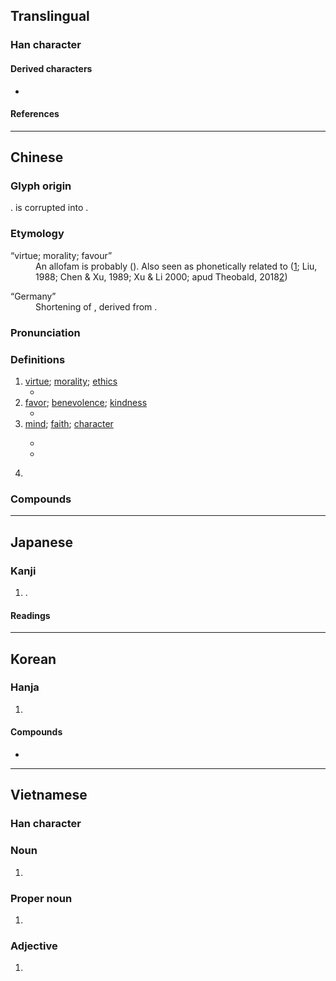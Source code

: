 {{also|徳|惪}}
{{character info}}
==Translingual==
{{stroke order|strokes=15}}

===Han character===
{{Han char|rn=60|rad=彳|as=12|sn=15|four=24236|canj=HOJWP|ids=⿰彳𢛳}}

====Derived characters====
* {{l|mul|[[𪢝]], [[𥌩]], [[𮕏]]}}

====References====
{{Han ref|kx=0371.080|dkj=10243|dj=0698.040|hdz=20841.170|uh=5FB7}}

----

==Chinese==
{{zh-forms|ss=⿱一心
|alt=徳,惪,悳,㥁,恴,㥀,㤫,𢛳,𢜖,𢠀,𢤊,𨗌,𨗤}}

===Glyph origin===
{{Han etym}}
{{Han compound|ls=psc|彳|惪|c1=s|c2=p|t1=road|t2=virtue}}. {{zh-l|惪}} is corrupted into {{zh-l|𢛳}}.

===Etymology===
; “virtue; morality; favour”
: An allofam is probably {{och-l|直|straight; right}} ({{zh-ref|Schuessler, 2007}}). Also seen as phonetically related to {{och-l|得|to obtain}} (''{{w|Han Feizi}}''[http://www2.iath.virginia.edu/exist/cocoon/xwomen/texts/hanfei/d2.20/1/0/bilingual]; Liu, 1988; Chen & Xu, 1989; Xu & Li 2000; apud Theobald, 2018[http://www.chinaknowledge.de/History/Zhou/zhou-philosophy.html])

; “Germany”
: Shortening of {{zh-l|德意志}}, derived from {{der|zh|de|Deutsch}}.

===Pronunciation===
{{zh-pron
|m=dé
|m-s=
|c=dak1
|c-t=ak2
|g=
|h=pfs=tet
|j=dieh4
|mb=
|md=dáik
|mn=qz,jj:tiak/tw,xm,zz:tek
|mn-t=dêg4
|w=4teq
|x=
|mc=y
|oc=y
|cat=n,pn
}}

===Definitions===
{{zh-hanzi}}

# [[virtue]]; [[morality]]; [[ethics]]
#* {{zh-x|德 之 不 脩，學 之 不 講。|The leaving '''virtue''' without proper cultivation, the not thoroughly discussing what is learned.|ref=Lunyu}}
# [[favor]]; [[benevolence]]; [[kindness]]
#* {{zh-x|以 直 報 怨，以 德 報 德。|Recompense injury with justice, and recompense '''kindness''' with '''kindness'''.|ref=Lunyu}}
# [[mind]]; [[faith]]; [[character]]
#: {{zh-x|一心一德|of one heart and one '''mind'''}}
#* {{zh-x|桀 德，惟 乃 弗 作 往 任，是 惟 暴-德 罔 後。|{{w|Jie of Xia|Jie}}'s '''character''' was such that he did not follow precedents in making appointments, and therefore his '''character''' was violent and ruined the future [of his kingdom].|ref=Shujing}}
#* {{zh-x|子 為{wéi}政，焉 用 殺？子 欲 善，而 民 善 矣。君子 之 德 風，小人 之 德 草。草-上 之 風，必 偃。|Sir, when governing, why use killing? When you strive for goodness, people will be good. The nobles' '''character''' is like the wind; the commoners' '''character''' is like grass. When the wind blows over the grass, it'll surely bend.|ref=Analects}}
# {{zh-short|德意志|[[Germany]]}}
#: {{zh-x|德語|'''German''' language}}
#: {{zh-x|德 美 關係|'''Germany'''-United States relations}}
#: {{zh-x|德 蘇 條約|{{w|Molotov–Ribbentrop Pact|'''Nazi'''–Soviet Pact}}}}

===Compounds===
{{zh-der|德昂族|德才兼備|德操|德高望重|德國|德化|德謨克拉西|德望|德行|德性|德意志|德語|德育|德川|德澤|德政|德治|歌德|美德|缺德|道德|一德|一德一心|一心一德|三從四德|三德|三達德|不德|不道德|世德|二三其德|五德|仁德|仁義道德|令德|以德報德|以德報怨|以德懷遠|以德服人|以怨報德|伊利亞德|何德何能|佛洛伊德|侔德|侔德覆載|俊德|保德縣|倫理道德|先德|克羅德|內德|全德|八功德水|八德|公德|公德心|再生之德|凶德|利雅德|功微德薄|功德|功德圓滿|功德無量|功高德重|加德滿都|包爾德樂|厚德|厚德載物|厚德載福|口德|古德|同德|同德同心|同心同德|名微德薄|否德|品德|品高德重|哈德門|哥德式|四德|四德三從|固有道德|國民道德|地醜德齊|坤德|報德|大德|大恩大德|大賢大德|天德|天月二德|失德|奧德賽|女德|好生之德|威德兼施|婦德|孔德|孟德斯鳩|孟德爾頌|安達西德|宣德|宣德鑪|導德齊禮|小德|峻德|崇德|崇德報功|巴斯德|布德|布德施仁|布德施惠|布德爾|布拉曼德|希斯亞德|帝德|常德縣|年德並高|年高德劭|度德量力|康德|康德主義|康德黎|廣德|廣德從橋|龐德|龐德公|龐德比丹|建德|德以報怨|德佛亞克|德先生|德劭年高|德劭譽隆|德勝頭迴|德厚|德厚流光|德國模式|德國狼犬|德國麻疹|德垂後裔|德基水庫|德士|德宇|德容兩全|德容兼備|德容言功|德尊望重|德川幕府|德州|德布西|德干高原|德廣|德律風|德惠|德懋棠蔭|德拉瓦河|德政碑|德文|德業長昭|德流子孫|德深望重|德淺行薄|德潤傭書|德爾班|德目|德碩年高|德禽|德色|德蕾莎|德薄才疏|德薄能鮮|德言容功|德言工貌|德譽|德配|德里|德門|德隆望尊|德隆望重|德音|德音莫違|德風|德高年劭|德黑蘭|恩德|悖德|愆德|愛人以德|愛德華島|愛德華湖|感德|感恩戴德|感恩荷德|慚德|懷德海|懷德畏威|懷才抱德|懷材抱德|懿德|成德|才德兼備|才疏德薄|才輕德薄|承德縣|拉德|拜爾德|振民育德|損德|損陰壞德|擇德以配|敗名失德|敗德|文德|文德武功|新德里|施仁布德|施恩布德|旌德|明德|明德惟馨|明德慎罰|明德止善|明德茶|景德鎮|有德|材輕德薄|東德|查德|樹德務滋|歌功頌德|正德|武德|民德|沒德行|法德利|浮士德|浴德|海德公園|海德堡|涼德|淑德|清德宗|滔德|潘乃德|潛德|澡身浴德|火德|火德星君|為德不卒|舞德|王爾德|玩人喪德|畏威懷德|皮蘭德羅|盛德不泯|盛德遺範|知德|福德|福德正神|福德粥|私德|種德|稱功頌德|穆罕默德|積德|積德累仁|積德累功|穢德|立德|紀德|累德|缺德鬼|羅德西亞|耀德|耆儒碩德|耆年碩德|耆德|聖女貞德|聖德懿行|聖德田|至德|舊德|舍德主義|茂德|蘇德曼|行好積德|術德兼修|表德|西德|見德思齊|貞德|負德|貴德|賢德|赫德|路德教派|路德會|進德|進德修業|道德哲學|道德教育|道德發展|道德真經|道德真言|道德經|道德觀|道高德隆|達德|酒德|酒德頌|醉酒飽德|醫德|陰德|陳納德|陽德|隆德|隆恩盛德|離心離德|韓德爾|韓德生|順德|額爾德尼|顯德|飽德|馬德堡|馬德里|高才大德|鬻德|齒德俱增|無德|阿諾德|斯里賈亞瓦德納普拉科特|劉德莊|郭勒木德|德國骨科|德茂|弟茂德|德不孤，必有鄰|德陽|庫德|德保|提康德羅加|桑德斯|英德|寧德|德智體群美|德智體美勞|德累斯頓|馬德堡半球|馬格德堡半球|馬格德堡|德克薩斯|德彪西|德意志聯邦共和國|薩德|曼德拉|亨德爾|道德綁架|道德制高點|道德高地|道德警察|路德|多特蒙德|斯德哥爾摩|斯德哥爾摩綜合症|斯德哥爾摩症候群|斯德哥爾摩綜合徵|愛德華王子島|愛德華王子縣|皮蘭德婁|弗洛伊德|佛洛依德|弗洛依德|德薩斯|德才|平克·弗洛伊德|平克·弗洛依德|平克·佛洛伊德|平克·佛洛依德|德賊}}

----

==Japanese==
{{ja-kanji forms|徳|德}}

===Kanji===
{{ja-kanji|grade=|rs=彳12|shin=徳}}

# {{ja-kyujitai spelling of|徳}}.

====Readings====
{{ja-readings
|on=とく
|kun=おしえ
}}

----

==Korean==

===Hanja===
{{ko-hanja|덕|덕}}

# {{hanja form of|덕|[[benevolence]]; [[virtue]]}}

====Compounds====
* {{ko-l|미덕|[[virtue]]|美德}}

----

==Vietnamese==

===Han character===
{{vi-readings|reading=đức|rs=彳12}}

===Noun===
{{vi-noun|sc=Hani}}

# {{han tu form of|đức|[[virtue]]; [[righteousness]]}}

===Proper noun===
{{vi-proper noun|sc=Hani}}

# {{han tu form of|Đức|[[Germany]]}}

===Adjective===
{{vi-adj|sc=Hani}}

# {{han tu form of|Đức|[[German]]}}